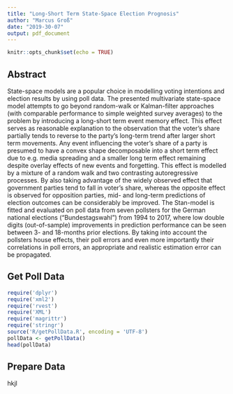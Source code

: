 ```yaml
---
title: "Long-Short Term State-Space Election Prognosis"
author: "Marcus Groß"
date: "2019-30-07"
output: pdf_document
---
```


```r
knitr::opts_chunk$set(echo = TRUE)
```

## Abstract

State-space models are a popular choice in modelling voting intentions and election results by using poll data. The presented multivariate state-space model attempts to go beyond random-walk or Kalman-filter approaches (with comparable performance to simple weighted survey averages) to the problem by introducing a long-short term event memory effect. This effect serves as reasonable explanation to the observation that the voter's share partially tends to reverse to the party's long-term trend after larger short term movements. Any event influencing the voter's share of a party is presumed to have a convex shape decomposable into a short term effect due to e.g. media spreading and a smaller long term effect remaining despite overlay effects of new events and forgetting. This effect is modelled by a mixture of a random walk and two contrasting autoregressive processes. By also taking advantage of the widely observed effect that government parties tend to fall in voter's share, whereas the opposite effect is observed for opposition parties, mid- and long-term predictions of election outcomes can be considerably be improved. The Stan-model is fitted and evaluated on poll data from seven pollsters for the German national elections ("Bundestagswahl") from 1994 to 2017, where low double digits (out-of-sample) improvements in prediction performance can be seen between 3- and 18-months prior elections. By taking into account the pollsters house effects, their poll errors and even more importantly their correlations in poll errors, an appropriate and realistic estimation error can be propagated. 

## Get Poll Data

```r
require('dplyr')
require('xml2')
require('rvest')
require('XML')
require('magrittr')
require('stringr')
source('R/getPollData.R', encoding = 'UTF-8')
pollData <- getPollData()
head(pollData)
```

## Prepare Data
hkjl